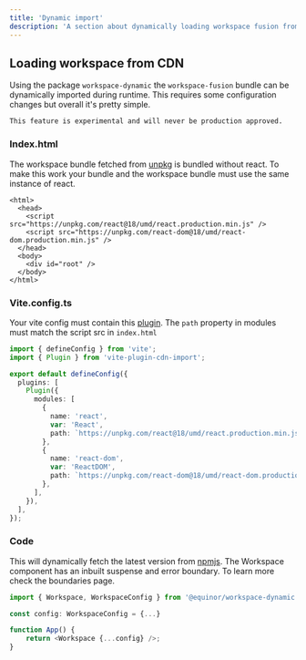 ---
title: 'Dynamic import'
description: 'A section about dynamically loading workspace fusion from CDN'
---

## Loading workspace from CDN

Using the package `workspace-dynamic` the `workspace-fusion` bundle can be dynamically imported during runtime.
This requires some configuration changes but overall it's pretty simple.

`This feature is experimental and will never be production approved.`

### Index.html

The workspace bundle fetched from [unpkg](https://unpkg.com) is bundled without react.
To make this work your bundle and the workspace bundle must use the same instance of react.

```tsx
<html>
  <head>
    <script src="https://unpkg.com/react@18/umd/react.production.min.js" />
    <script src="https://unpkg.com/react-dom@18/umd/react-dom.production.min.js" />
  </head>
  <body>
    <div id="root" />
  </body>
</html>
```

### Vite.config.ts

Your vite config must contain this [plugin](https://www.npmjs.com/package/vite-plugin-cdn-import).
The `path` property in modules must match the script src in `index.html`

```ts
import { defineConfig } from 'vite';
import { Plugin } from 'vite-plugin-cdn-import';

export default defineConfig({
  plugins: [
    Plugin({
      modules: [
        {
          name: 'react',
          var: 'React',
          path: `https://unpkg.com/react@18/umd/react.production.min.js`,
        },
        {
          name: 'react-dom',
          var: 'ReactDOM',
          path: `https://unpkg.com/react-dom@18/umd/react-dom.production.min.js`,
        },
      ],
    }),
  ],
});
```

### Code

This will dynamically fetch the latest version from [npmjs](https://npmjs.com).
The Workspace component has an inbuilt suspense and error boundary. To learn more check the boundaries page.

```ts
import { Workspace, WorkspaceConfig } from '@equinor/workspace-dynamic';

const config: WorkspaceConfig = {...}

function App() {
	return <Workspace {...config} />;
}
```
